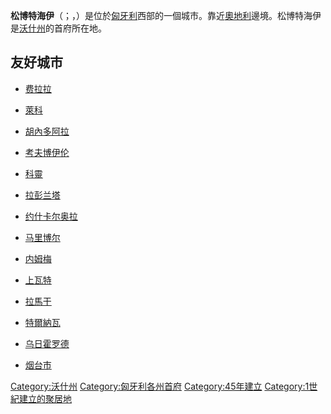 {{Infobox settlement
|name = 松博特海伊
|native_name = Szombathely
|settlement_type = 城市
|image_skyline = Montage of Szombathely.jpg
|image_caption = 
|image_shield = HUN Szombathely Címer.svg
|image_flag = Flag of Szombathely.svg
|subdivision_type = 國家
|subdivision_name = {{Hungary}}
|timezone=[[欧洲中部时间|CET]]
|utc_offset=+1
|timezone_DST=[[欧洲中部夏令时间|CEST]]
|utc_offset_DST=+2
|pushpin_map            =Hungary 
|pushpin_label_position = <!-- the position of the pushpin label: left, right, top, bottom, none -->
|pushpin_map_caption    =在匈牙利的位置
|pushpin_mapsize        =
|subdivision_type1=[[匈牙利行政區劃|州]]
|subdivision_name1=[[沃什州|沃什州]]
|area_total_km2=97.52
|elevation_m=209
|leader_title = 市長
|leader_name = 
|population_total=79590
|population_rank =第10位
|population_footnotes=
|population_as_of=2011年
|population_density_km2=821.92
|postal_code_type=[[郵遞區號|郵遞區號]]
|postal_code=9700
|area_code=94
|coordinates = {{coord|47.23512|16.62191|region:HU|display=inline,title}}
|website={{URL|http://www.szombathely.hu/}}
}}
'''松博特海伊'''（{{IPA-hu|ˈsombɒthɛj}}；{{lang-de|Steinamanger}}，{{IPA-de|ʃtaɪ̯naˈmaŋɐ|-|De-Steinamanger.ogg}}）是位於[[匈牙利|匈牙利]]西部的一個城市。靠近[[奧地利|奧地利]]邊境。松博特海伊是[[沃什州|沃什州]]的首府所在地。

==友好城市==
* {{ITA}}[[费拉拉|费拉拉]] 
* {{ITA}}[[萊科|萊科]] 
* {{ROU}}[[胡內多阿拉|胡內多阿拉]]
* {{DEU}}[[考夫博伊伦|考夫博伊伦]]
* {{DNK}}[[科靈|科靈]]
* {{FIN}}[[拉彭兰塔|拉彭兰塔]]
* {{RUS}}[[约什卡尔奥拉|约什卡尔奥拉]] 
* {{SVN}}[[马里博尔|马里博尔]] 
* {{EST}}[[内姆梅区|内姆梅]]
* {{AUT}}[[上瓦特|上瓦特]]
* {{ISR}}[[拉馬干|拉馬干]]
* {{SVK}}[[特爾納瓦|特爾納瓦]]
* {{UKR}}[[乌日霍罗德|乌日霍罗德]]
* {{CHN}}[[烟台市|烟台市]]

{{匈牙利行政區劃}}
{{沃什州}}

{{Authority control}}
[[Category:沃什州|Category:沃什州]]
[[Category:匈牙利各州首府|Category:匈牙利各州首府]]
[[Category:45年建立|Category:45年建立]]
[[Category:1世紀建立的聚居地|Category:1世紀建立的聚居地]]